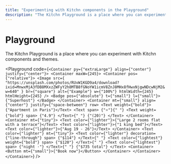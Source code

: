 ```yaml
---
title: "Experimenting with Kitchn components in the Playground"
description: "The Kitchn Playground is a place where you can experiment with Kitchn components and themes."
---
```



# Playground

The Kitchn Playground is a place where you can experiment with Kitchn components and themes.

<Playground
  code={`
<Container py={"extraLarge"} align={"center"} justify={"center"}>
  <Container maxW={245}>
    <Container pos={"relative"}>
      <Image
        src={
          "https://unsplash.com/photos/RUvW1KGD9a4/download?ixid=MnwxMjA3fDB8MXxzZWFyY2h8MTB8fGNoYW1icmV8ZnJ8MHx8fHwxNjgwNDcwNjM2&w=640"
        }
        br={"square"}
        alt={"Example"}
        w={"100%"}
        htmlWidth={245}
        htmlHeight={245}
      />
      <Badge pos={"absolute"} t={"small"} l={"small"}>
        {"Superhost"}
      </Badge>
    </Container>
    <Container mt={"small"} align={"center"} justify={"space-between"} row>
      <Text weight={"bold"}>{"Apartment in Paris"}</Text>
      <Text span>
        {"⭐"}{" "}
        <Text weight={"bold"} span>
          {"4.9"}
        </Text>{" "}
        {"(20)"}
      </Text>
    </Container>
    <Container mt={"tiny"}>
      <Text color={"lighter"}>{"Large 2 rooms flat with a terrace"}</Text>
      <Text color={"lighter"}>{"1 king bed"}</Text>
      <Text color={"lighter"}>{"Aug 19 - 26"}</Text>
    </Container>
    <Text color={"lighter"} mt={"tiny"}>
      <Text color={"lighter"} decoration={"line-through"} span>
        {"$114"}
      </Text>{" "}
      <Text color={"lightest"} weight={"bold"} span>
        {"$120"}
      </Text>{" "}
      <Text color={"lightest"} span>
        {"night ·"}
      </Text>{" "}
      {"$735 total"}
    </Text>
    <Container>
      <Button mt={"small"}>{"Book now"}</Button>
    </Container>
  </Container>
</Container>
`}
/>